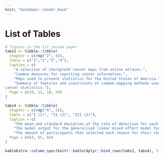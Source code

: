 ```yaml
---
knit: "bookdown::render_book"
---
```


# List of Tables {-}

```r
# figures in the lit review paper
tabs2 <- tibble::tibble(
  Chapter = c(rep("2", 4)),
  Table = c("1","2","3","4"),
  Caption = c(
    "A selection of choropleth cancer maps from online atlases.",
    "Common measures for reporting cancer information.",
    "Maps used to present statistics for the United States of America.",
    "Summary of features and constraints of common mapping methods used to display
cancer statistics."),
  Page = c(10, 13, 18, 26)
)

tabs4 <- tibble::tibble(
  Chapter = c(rep("4", 3)),
  Table = c("I (1)", "II (2)", "III (3)"),
  Caption = c(
    "The mean and standard deviation of the rate of detection for each trend model, calculated for the choropleth and hexagon tile map displays.",
    "The model output for the generalised linear mixed effect model for detection rate.",
    "The amount of participants that selected each reason for their choice of plot when looking at each trend model shown in Choropleth and Hexagon Tile maps."),
  Page = c(64, 65, 66)
)

kableExtra::column_spec(knitr::kable(dplyr::bind_rows(tabs2, tabs4), format = "latex", booktabs = TRUE, escape = FALSE),4, width = "20em")
```

